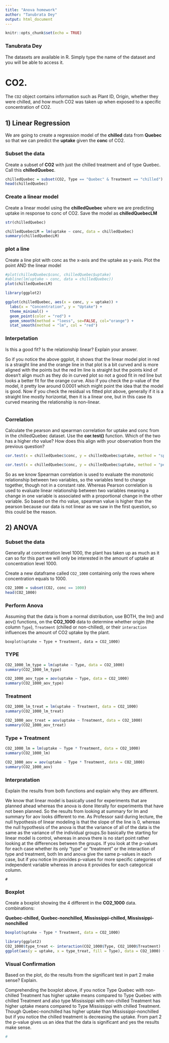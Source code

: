 ---
title: "Anova homework"
author: "Tanubrata Dey"
output: html_document
---

```{r setup, include=FALSE}
knitr::opts_chunk$set(echo = TRUE)
```

### Tanubrata Dey

The datasets are available in R. Simply type the name of the dataset and you will be able to access it.


# CO2. 

The `CO2` object contains information such as Plant ID, Origin, whether they were chilled, and how much CO2 was taken up when exposed to a specific concentration of CO2. 

## 1) Linear Regression

We are going to create a regression model of the **chilled** data from **Quebec** so that we can predict the **uptake** given the **conc** of CO2.   

### Subset the data

Create a subset of **CO2** with just the chilled treatment and of type Quebec. Call this **chilledQuebec**.

```{r}
chilledQuebec = subset(CO2, Type == "Quebec" & Treatment == "chilled")
head(chilledQuebec)
```

### Create a linear model

Create a linear model using the **chilledQuebec** where we are predicting uptake in response to conc of CO2. Save the model as **chilledQuebecLM**

```{r}
str(chilledQuebec)
```


```{r}
chilledQuebecLM = lm(uptake ~ conc, data = chilledQuebec)
summary(chilledQuebecLM)
```


### plot a line

Create a line plot with conc as the x-axis and the uptake as y-axis. Plot the point AND the linear model

```{r}
#plot(chilledQuebec$conc, chilledQuebec$uptake)
#abline(lm(uptake ~ conc, data = chilledQuebec))
plot(chilledQuebecLM)
```

```{r}
library(ggplot2)

ggplot(chilledQuebec, aes(x = conc, y = uptake)) +
  labs(x = "Concentration", y = "Uptake") +
  theme_minimal() +
  geom_point(color = "red") +
  geom_smooth(method = "loess", se=FALSE, col="orange") + 
  stat_smooth(method = "lm", col = "red")
```


### Interpetation

Is this a good fit? Is the relationship linear? Explain your answer.

So if you notice the above ggplot, it shows that the linear model plot in red is a straight line and the orange line in that plot is a bit curved and is more aligned with the points but the red lm line is straight but the points kind of doesn't align much as they do in curved plot so not a good fit in red line but looks a better fit for the orange curve. Also if you check the p-value of the model, it pretty low around 0.0001 which might point the idea that the model is good. 
Now if you check the residual vs fitted plot above, generally if it is a straight line mostly horizontal, then it is a linear one, but in this case its curved meaning the relationship is non-linear. 

```

```

### Correlation

Calculate the pearson and spearman correlation for uptake and conc from in the chilledQuebec dataset. Use the **cor.test()** function.
Which of the two has a higher *rho* value? How does this align with your observation from the previous question?

```{r}
cor.test(x = chilledQuebec$conc, y = chilledQuebec$uptake, method = "spearman", exact = FALSE)
```

```{r}
cor.test(x = chilledQuebec$conc, y = chilledQuebec$uptake, method = "pearson", exact = FALSE)
```

So as we know Spearman correlation is used to evaluate the monotonic relationship between two variables, so the variables tend to change together, though not in a constant rate. Whereas Pearson correlation is used to evaluate linear relationship between two variables meaning a change in one variable is associated with a proportional change in the other variable. So based on the rho value, spearman value is higher than the pearson because our data is not linear as we saw in the first question, so this could be the reason.

## 2)	ANOVA 

### Subset the data

Generally at concentration level 1000, the plant has taken up as much as it can so for this part we will only be interested in the amount of uptake at concentration level 1000.

Create a new dataframe called `CO2_1000` containing only the rows where concentration equals to 1000.

```{r}
CO2_1000 = subset(CO2, conc == 1000)
head(CO2_1000)
```

### Perform Anova

Assuming that the data is from a normal distribution, use BOTH, the lm() and aov() functions, on the **CO2_1000** data to determine whether origin (the column `Type`), `Treatment` (chilled or non-chilled), or their `interaction` influences the amount of CO2 uptake by the plant. 

```
boxplot(uptake ~ Type + Treatment, data = CO2_1000)
```
### TYPE

```{r}
CO2_1000_lm_type = lm(uptake ~ Type, data = CO2_1000)
summary(CO2_1000_lm_type)
```

```{r}
CO2_1000_aov_type = aov(uptake ~ Type, data = CO2_1000)
summary(CO2_1000_aov_type)
```

### Treatment

```{r}
CO2_1000_lm_treat = lm(uptake ~ Treatment, data = CO2_1000)
summary(CO2_1000_lm_treat)
```

```{r}
CO2_1000_aov_treat = aov(uptake ~ Treatment, data = CO2_1000)
summary(CO2_1000_aov_treat)
```

### Type + Treatment

```{r}
CO2_1000_lm = lm(uptake ~ Type * Treatment, data = CO2_1000)
summary(CO2_1000_lm)
```

```{r}
CO2_1000_aov = aov(uptake ~ Type * Treatment, data = CO2_1000)
summary(CO2_1000_aov)
```


### Interpratation

Explain the results from both functions and explain why they are different.  

We know that linear model is basically used for experiments that are planned ahead whereas the anova is done literally for experiments that have not been planned. So the results from looking at summary for lm and summary for aov looks different to me. As Professor said during lecture, the null hypothesis of linear modeling is that the slope of the line is 0, whereas the null hypothesis of the anova is that the variance of all of the data is the same as the variance of the individual groups.So basically the starting for linear model is control, whereas in anova there is no start point rather looking at the differences between the groups. If you look at the p-values for each case whether its only "type" or "treatment" or the interaction of type and treatment, both lm and anova give the same p-values in each case, but if you notice lm provides p-values for more specific categories of independent variable whereas in anova it provides for each categorical column.

```
#
```

###	Boxplot

Create a boxplot showing the 4 different in the **CO2_1000** data. combinations: 

**Quebec-chilled, Quebec-nonchilled, Mississippi-chilled, Mississippi-nonchilled**

```{r}
boxplot(uptake ~ Type * Treatment, data = CO2_1000)

```

```{r}
library(ggplot2)
CO2_1000$type_treat <- interaction(CO2_1000$Type, CO2_1000$Treatment)
ggplot(aes(y = uptake, x = type_treat, fill = Type), data = CO2_1000) + geom_boxplot()
```


### Visual Confirmation

Based on the plot, do the results from the significant test in part 2 make sense? Explain.

Comprehending the boxplot above, if you notice Type Quebec with non-chilled Treatment has higher uptake means compared to Type Quebec with chilled Treatment and also type Mississippi with non-chilled Treatment has higher uptake means compared to Type Mississippi with chilled Treatment. Though Quebec-nonchilled has higher uptake than Mississippi-nonchilled but if you notice the chilled treatment is decreasing the uptake. From part 2 the p-value gives us an idea that the data is significant and yes the results make sense. 

```{r}

#
```

